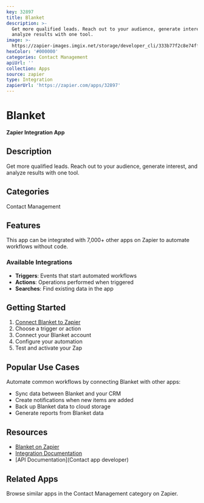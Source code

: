 ```yaml
---
key: 32897
title: Blanket
description: >-
  Get more qualified leads. Reach out to your audience, generate interest, and
  analyze results with one tool.
image: >-
  https://zapier-images.imgix.net/storage/developer_cli/333b77f2c8e74ff0a39182ec38d4e820.png?auto=format%2Ccompress&ixlib=python-3.0.0&q=50
hexColor: '#000000'
categories: Contact Management
apiUrl: ''
collection: Apps
source: zapier
type: Integration
zapierUrl: 'https://zapier.com/apps/32897'
---
```

# Blanket

**Zapier Integration App**

## Description

Get more qualified leads. Reach out to your audience, generate interest, and analyze results with one tool.

## Categories

Contact Management

## Features

This app can be integrated with 7,000+ other apps on Zapier to automate workflows without code.

### Available Integrations

- **Triggers**: Events that start automated workflows
- **Actions**: Operations performed when triggered
- **Searches**: Find existing data in the app

## Getting Started

1. [Connect Blanket to Zapier](https://zapier.com/apps/32897)
2. Choose a trigger or action
3. Connect your Blanket account
4. Configure your automation
5. Test and activate your Zap

## Popular Use Cases

Automate common workflows by connecting Blanket with other apps:

- Sync data between Blanket and your CRM
- Create notifications when new items are added
- Back up Blanket data to cloud storage
- Generate reports from Blanket data

## Resources

- [Blanket on Zapier](https://zapier.com/apps/32897)
- [Integration Documentation](https://zapier.com/apps/32897/integrations)
- [API Documentation](Contact app developer)

## Related Apps

Browse similar apps in the Contact Management category on Zapier.
